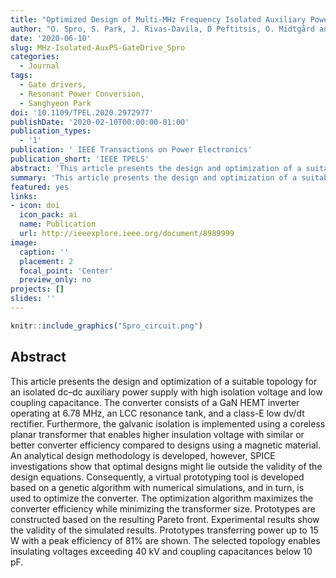 ```yaml
---
title: "Optimized Design of Multi-MHz Frequency Isolated Auxiliary Power Supply for Gate Drivers in Medium-Voltage Converters"
author: "O. Spro, S. Park, J. Rivas-Davila, D Peftitsis, O. Midtgård and T. Undeland"
date: '2020-06-10'
slug: MHz-Isolated-AuxPS-GateDrive_Spro
categories:
  - Journal
tags: 
  - Gate drivers, 
  - Resonant Power Conversion,
  - Sanghyeon Park
doi: '10.1109/TPEL.2020.2972977'
publishDate: '2020-02-10T00:00:00-01:00'
publication_types:
  - '1'
publication: ' IEEE Transactions on Power Electronics'
publication_short: 'IEEE TPELS'
abstract: 'This article presents the design and optimization of a suitable topology for an isolated dc–dc auxiliary power supply with high isolation voltage and low coupling capacitance. The converter consists of a GaN HEMT inverter operating at 6.78 MHz, an LCC resonance tank, and a class-E low dv/dt rectifier. Furthermore, the galvanic isolation is implemented using a coreless planar transformer that enables higher insulation voltage with similar or better converter efficiency compared to designs using a magnetic material. An analytical design methodology is developed, however, SPICE investigations show that optimal designs might lie outside the validity of the design equations. Consequently, a virtual prototyping tool is developed based on a genetic algorithm with numerical simulations, and in turn, is used to optimize the converter. The optimization algorithm maximizes the converter efficiency while minimizing the transformer size. Prototypes are constructed based on the resulting Pareto front. Experimental results show the validity of the simulated results. Prototypes transferring power up to 15 W with a peak efficiency of 81% are shown. The selected topology enables insulating voltages exceeding 40 kV and coupling capacitances below 10 pF.'
summary: 'This article presents the design and optimization of a suitable topology for an isolated dc–dc auxiliary power supply with high isolation voltage and low coupling capacitance. The converter consists of a GaN HEMT inverter operating at 6.78 MHz, an LCC resonance tank, and a class-E low dv/dt rectifier. '
featured: yes
links:
- icon: doi
  icon_pack: ai
  name: Publication
  url: http://ieeexplore.ieee.org/document/8989999
image:
  caption: ''
  placement: 2
  focal_point: 'Center'
  preview_only: no
projects: []
slides: ''
---
```



```r
knitr::include_graphics("Spro_circuit.png")
```

## Abstract 

This article presents the design and optimization of a suitable topology for an isolated dc–dc auxiliary power supply with high isolation voltage and low coupling capacitance. The converter consists of a GaN HEMT inverter operating at 6.78 MHz, an LCC resonance tank, and a class-E low dv/dt rectifier. Furthermore, the galvanic isolation is implemented using a coreless planar transformer that enables higher insulation voltage with similar or better converter efficiency compared to designs using a magnetic material. An analytical design methodology is developed, however, SPICE investigations show that optimal designs might lie outside the validity of the design equations. Consequently, a virtual prototyping tool is developed based on a genetic algorithm with numerical simulations, and in turn, is used to optimize the converter. The optimization algorithm maximizes the converter efficiency while minimizing the transformer size. Prototypes are constructed based on the resulting Pareto front. Experimental results show the validity of the simulated results. Prototypes transferring power up to 15 W with a peak efficiency of 81% are shown. The selected topology enables insulating voltages exceeding 40 kV and coupling capacitances below 10 pF.